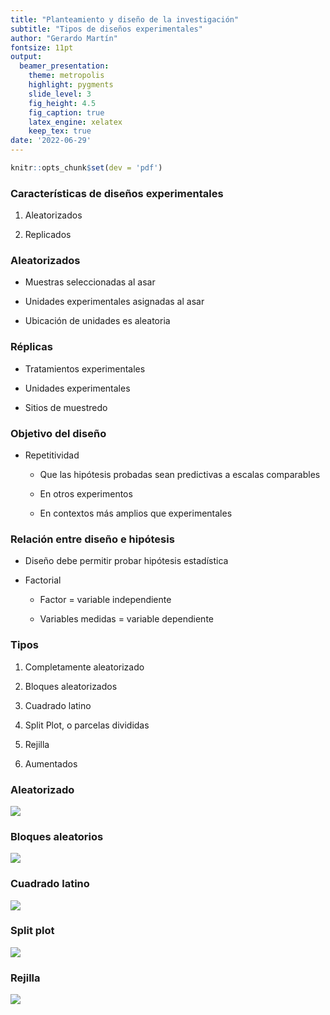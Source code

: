 ```yaml
---
title: "Planteamiento y diseño de la investigación"
subtitle: "Tipos de diseños experimentales"
author: "Gerardo Martín"
fontsize: 11pt
output:
  beamer_presentation:
    theme: metropolis
    highlight: pygments
    slide_level: 3
    fig_height: 4.5
    fig_caption: true
    latex_engine: xelatex
    keep_tex: true
date: '2022-06-29'
---
```


```r
knitr::opts_chunk$set(dev = 'pdf')
```

### Características de diseños experimentales

1. Aleatorizados

2. Replicados

### Aleatorizados

- Muestras seleccionadas al asar

- Unidades experimentales asignadas al asar

- Ubicación de unidades es aleatoria

### Réplicas

- Tratamientos experimentales

- Unidades experimentales

- Sitios de muestredo

### Objetivo del diseño

- Repetitividad

    - Que las hipótesis probadas sean predictivas a escalas comparables
    
    - En otros experimentos
    
    - En contextos más amplios que experimentales
    
### Relación entre diseño e hipótesis

- Diseño debe permitir probar hipótesis estadística

- Factorial

    - Factor = variable independiente
    
    - Variables medidas = variable dependiente

### Tipos

1. Completamente aleatorizado

2. Bloques aleatorizados

3. Cuadrado latino

4. Split Plot, o parcelas divididas

5. Rejilla

6. Aumentados

### Aleatorizado

![](Figuras-disenos/Aleatorizado.png)

### Bloques aleatorios

![](Figuras-disenos/Bloques.png)

### Cuadrado latino

![](Figuras-disenos/Cuadrado-latino.png)

### Split plot

![](Figuras-disenos/Split-plot.png)

### Rejilla

![](Figuras-disenos/Rejilla.png)

